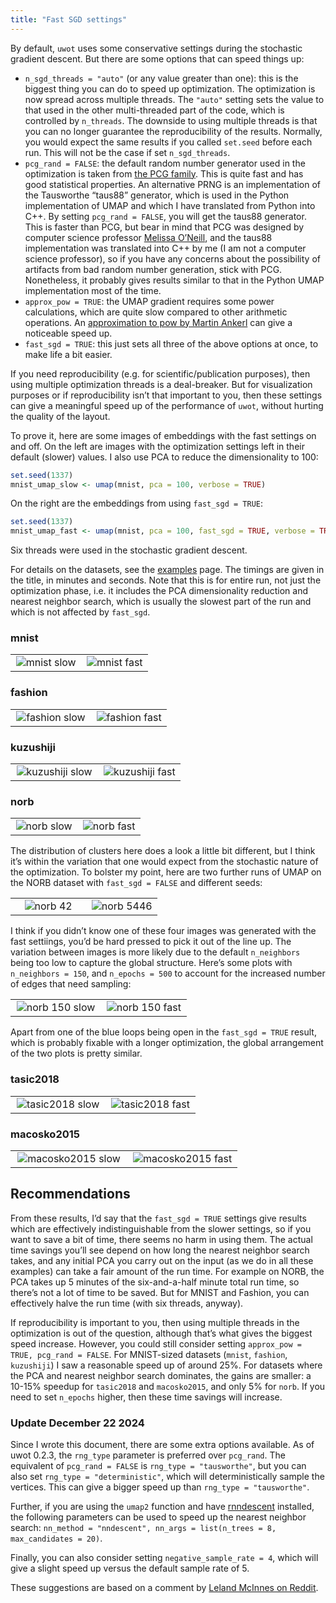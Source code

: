 ```yaml
---
title: "Fast SGD settings"
---
```


By default, `uwot` uses some conservative settings during the stochastic 
gradient descent. But there are some options that can speed things up:

* `n_sgd_threads = "auto"` (or any value greater than one): this is the biggest
thing you can do to speed up optimization. The optimization is now spread
across multiple threads. The `"auto"` setting sets the value to that used in
the other multi-threaded part of the code, which is controlled by `n_threads`.
The downside to using multiple threads is that you can no longer guarantee the
reproducibility of the results. Normally, you would expect the same results if
you called `set.seed` before each run. This will not be the case if set 
`n_sgd_threads`.
* `pcg_rand = FALSE`: the default random number generator used in the 
optimization is taken from [the PCG family](http://www.pcg-random.org/). This
is quite fast and has good statistical properties. An alternative PRNG is 
an implementation of the Tausworthe "taus88" generator, which is used in the
Python implementation of UMAP and which I have translated from Python into C++.
By setting `pcg_rand = FALSE`, you will get the taus88 generator. This is 
faster than PCG, but bear in mind that PCG was designed by computer science
professor [Melissa O'Neill](https://www.cs.hmc.edu/~oneill/index.html), and the
taus88 implementation was translated into C++ by me (I am not a computer science
professor), so if you have any concerns about the possibility of artifacts from
bad random number generation, stick with PCG. Nonetheless, it probably gives
results similar to that in the Python UMAP implementation most of the time.
* `approx_pow = TRUE`: the UMAP gradient requires some power calculations, which
are quite slow compared to other arithmetic operations. An 
[approximation to pow by Martin Ankerl](https://martin.ankerl.com/2012/01/25/optimized-approximative-pow-in-c-and-cpp/)
can give a noticeable speed up.
* `fast_sgd = TRUE`: this just sets all three of the above options at once, to 
make life a bit easier.

If you need reproducibility (e.g. for scientific/publication purposes), then using
multiple optimization threads is a deal-breaker. But for visualization purposes
or if reproducibility isn't that important to you, then these settings can
give a meaningful speed up of the performance of `uwot`, without hurting the
quality of the layout.

To prove it, here are some images of embeddings with the fast settings on and
off. On the left are images with the optimization settings left in their default
(slower) values. I also use PCA to reduce the dimensionality to 100:

```R
set.seed(1337)
mnist_umap_slow <- umap(mnist, pca = 100, verbose = TRUE)
```

On the right are the embeddings from using `fast_sgd = TRUE`:


```R
set.seed(1337)
mnist_umap_fast <- umap(mnist, pca = 100, fast_sgd = TRUE, verbose = TRUE)
```

Six threads were used in the stochastic gradient descent.

For details on the datasets, see the 
[examples](https://jlmelville.github.io/uwot/articles/umap-examples.html) page. The 
timings are given in the title, in minutes and seconds. Note that this is for
entire run, not just the optimization phase, i.e. it includes the PCA
dimensionality reduction and nearest neighbor search, which is usually the
slowest part of the run and which is not affected by `fast_sgd`.

### mnist

|                             |                           |
:----------------------------:|:--------------------------:
![mnist slow](img/fast-sgd/mnist_slow.png)|![mnist fast](img/fast-sgd/mnist_fast.png)

### fashion

|                             |                           |
:----------------------------:|:--------------------------:
![fashion slow](img/fast-sgd/fashion_slow.png)|![fashion fast](img/fast-sgd/fashion_fast.png)

### kuzushiji

|                             |                           |
:----------------------------:|:--------------------------:
![kuzushiji slow](img/fast-sgd/kuzushiji_slow.png)|![kuzushiji fast](img/fast-sgd/kuzushiji_fast.png)

### norb

|                             |                           |
:----------------------------:|:--------------------------:
![norb slow](img/fast-sgd/norb_slow.png)|![norb fast](img/fast-sgd/norb_fast.png)

The distribution of clusters here does a look a little bit different, but I
think it's within the variation that one would expect from the stochastic nature
of the optimization. To bolster my point, here are two further runs of UMAP
on the NORB dataset with `fast_sgd = FALSE` and different seeds:

|                             |                           |
:----------------------------:|:--------------------------:
![norb 42](img/fast-sgd/norb_42.png)|![norb 5446](img/fast-sgd/norb_5446.png)

I think if you didn't know one of these four images was generated with the fast
settiings, you'd be hard pressed to pick it out of the line up. The variation 
between images is more likely due to the default `n_neighbors` being too low to
capture the global structure. Here's some plots with `n_neighbors = 150`, and
`n_epochs = 500` to account for the increased number of edges that need
sampling:

|                             |                           |
:----------------------------:|:--------------------------:
![norb 150 slow](img/fast-sgd/norb150_slow.png)|![norb 150 fast](img/fast-sgd/norb150_fast.png)

Apart from one of the blue loops being open in the `fast_sgd = TRUE` result, 
which is probably fixable with a longer optimization, the global arrangement 
of the two plots is pretty similar.

### tasic2018

|                             |                           |
:----------------------------:|:--------------------------:
![tasic2018 slow](img/fast-sgd/tasic2018_slow.png)|![tasic2018 fast](img/fast-sgd/tasic2018_fast.png)

### macosko2015

|                             |                           |
:----------------------------:|:--------------------------:
![macosko2015 slow](img/fast-sgd/macosko2015_slow.png)|![macosko2015 fast](img/fast-sgd/macosko2015_fast.png)

## Recommendations

From these results, I'd say that the `fast_sgd = TRUE` settings give results
which are effectively indistinguishable from the slower settings, so if you want
to save a bit of time, there seems no harm in using them. The actual time
savings you'll see depend on how long the nearest neighbor search takes, and any
initial PCA you carry out on the input (as we do in all these examples) can take
a fair amount of the run time. For example on NORB, the PCA takes up 5 minutes
of the six-and-a-half minute total run time, so there's not a lot of time to be
saved. But for MNIST and Fashion, you can effectively halve the run time (with
six threads, anyway).

If reproducibility is important to you, then using multiple threads in the 
optimization is out of the question, although that's what gives the 
biggest speed increase. However, you could still consider setting 
`approx_pow = TRUE, pcg_rand = FALSE`. For MNIST-sized datasets (`mnist`, 
`fashion`, `kuzushiji`) I saw a reasonable speed up of around 25%. For datasets
where the PCA and nearest neighbor search dominates, the gains are smaller:
a 10-15% speedup for `tasic2018` and `macosko2015`, and only 5% for `norb`.
If you need to set `n_epochs` higher, then these time savings will increase.

### Update December 22 2024

Since I wrote this document, there are some extra options available. As of uwot 
0.2.3, the `rng_type` parameter is preferred over `pcg_rand`. The equivalent of
`pcg_rand = FALSE` is `rng_type = "tausworthe"`, but you can also set 
`rng_type = "deterministic"`, which will deterministically sample the vertices.
This can give a bigger speed up than `rng_type = "tausworthe"`.

Further, if you are using the `umap2` function and have
[rnndescent](https://cran.r-project.org/package=rnndescent) installed, the
following parameters can be used to speed up the nearest neighbor search:
`nn_method = "nndescent", nn_args = list(n_trees = 8, max_candidates = 20)`.

Finally, you can also consider setting `negative_sample_rate = 4`, which will
give a slight speed up versus the default sample rate of 5.

These suggestions are based on a comment by 
[Leland McInnes on Reddit](https://www.reddit.com/r/MachineLearning/comments/1gsjfq9/comment/lxip9wy/).

